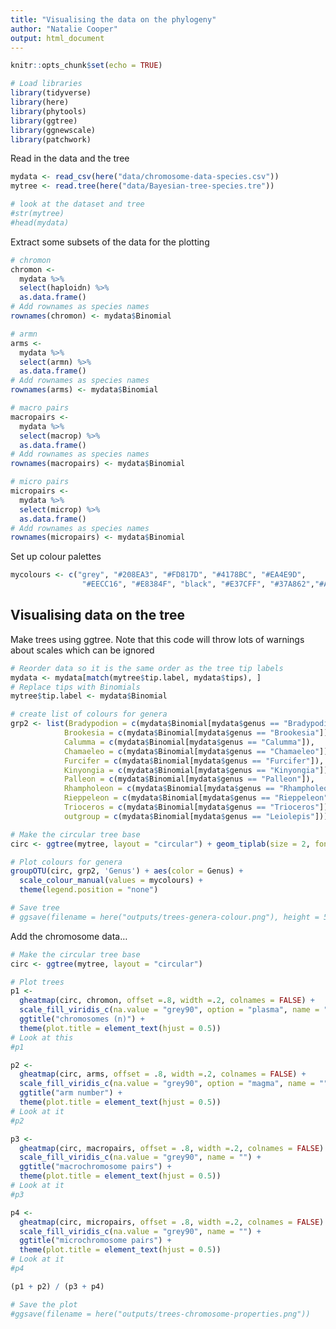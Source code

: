 ```yaml
---
title: "Visualising the data on the phylogeny"
author: "Natalie Cooper"
output: html_document
---
```


```r
knitr::opts_chunk$set(echo = TRUE)
```

```r
# Load libraries
library(tidyverse)
library(here)
library(phytools)
library(ggtree)
library(ggnewscale)
library(patchwork)
```

Read in the data and the tree
```r
mydata <- read_csv(here("data/chromosome-data-species.csv"))
mytree <- read.tree(here("data/Bayesian-tree-species.tre"))

# look at the dataset and tree
#str(mytree)
#head(mydata)
```

Extract some subsets of the data for the plotting
```r
# chromon
chromon <-
  mydata %>%
  select(haploidn) %>%
  as.data.frame()
# Add rownames as species names  
rownames(chromon) <- mydata$Binomial

# armn
arms <-
  mydata %>%
  select(armn) %>%
  as.data.frame()
# Add rownames as species names  
rownames(arms) <- mydata$Binomial

# macro pairs
macropairs <-
  mydata %>%
  select(macrop) %>%
  as.data.frame()
# Add rownames as species names  
rownames(macropairs) <- mydata$Binomial

# micro pairs
micropairs <-
  mydata %>%
  select(microp) %>%
  as.data.frame()
# Add rownames as species names  
rownames(micropairs) <- mydata$Binomial
```

Set up colour palettes

```r
mycolours <- c("grey", "#208EA3", "#FD817D", "#4178BC", "#EA4E9D",
                "#EECC16", "#E8384F", "black", "#E37CFF", "#37A862","#A4C61A","#7A71F6")
```

## Visualising data on the tree

Make trees using ggtree. Note that this code will throw lots of warnings about scales which can be ignored
```r
# Reorder data so it is the same order as the tree tip labels
mydata <- mydata[match(mytree$tip.label, mydata$tips), ]
# Replace tips with Binomials
mytree$tip.label <- mydata$Binomial

# create list of colours for genera
grp2 <- list(Bradypodion = c(mydata$Binomial[mydata$genus == "Bradypodion"]), 
            Brookesia = c(mydata$Binomial[mydata$genus == "Brookesia"]), 
            Calumma = c(mydata$Binomial[mydata$genus == "Calumma"]), 
            Chamaeleo = c(mydata$Binomial[mydata$genus == "Chamaeleo"]), 
            Furcifer = c(mydata$Binomial[mydata$genus == "Furcifer"]), 
            Kinyongia = c(mydata$Binomial[mydata$genus == "Kinyongia"]), 
            Palleon = c(mydata$Binomial[mydata$genus == "Palleon"]), 
            Rhampholeon = c(mydata$Binomial[mydata$genus == "Rhampholeon"]),
            Rieppeleon = c(mydata$Binomial[mydata$genus == "Rieppeleon"]),
            Trioceros = c(mydata$Binomial[mydata$genus == "Trioceros"]),
            outgroup = c(mydata$Binomial[mydata$genus == "Leiolepis"])) 

# Make the circular tree base
circ <- ggtree(mytree, layout = "circular") + geom_tiplab(size = 2, fontface = 3) + xlim(0, 200)

# Plot colours for genera
groupOTU(circ, grp2, 'Genus') + aes(color = Genus) +
  scale_colour_manual(values = mycolours) +
  theme(legend.position = "none")

# Save tree
# ggsave(filename = here("outputs/trees-genera-colour.png"), height = 5)
```

Add the chromosome data...
```r
# Make the circular tree base
circ <- ggtree(mytree, layout = "circular")

# Plot trees
p1 <- 
  gheatmap(circ, chromon, offset =.8, width =.2, colnames = FALSE) +
  scale_fill_viridis_c(na.value = "grey90", option = "plasma", name = "") +
  ggtitle("chromosomes (n)") +
  theme(plot.title = element_text(hjust = 0.5))
# Look at this
#p1

p2 <- 
  gheatmap(circ, arms, offset = .8, width =.2, colnames = FALSE) +
  scale_fill_viridis_c(na.value = "grey90", option = "magma", name = "") +
  ggtitle("arm number") +
  theme(plot.title = element_text(hjust = 0.5))
# Look at it
#p2

p3 <- 
  gheatmap(circ, macropairs, offset = .8, width =.2, colnames = FALSE) +
  scale_fill_viridis_c(na.value = "grey90", name = "") +
  ggtitle("macrochromosome pairs") +
  theme(plot.title = element_text(hjust = 0.5))
# Look at it
#p3

p4 <- 
  gheatmap(circ, micropairs, offset = .8, width =.2, colnames = FALSE) +
  scale_fill_viridis_c(na.value = "grey90", name = "") +
  ggtitle("microchromosome pairs") +
  theme(plot.title = element_text(hjust = 0.5))
# Look at it
#p4

(p1 + p2) / (p3 + p4)

# Save the plot
#ggsave(filename = here("outputs/trees-chromosome-properties.png"))

```